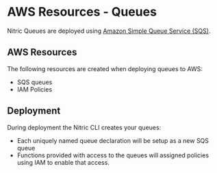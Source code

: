 
# AWS Resources - Queues

Nitric Queues are deployed using [Amazon Simple Queue Service (SQS)](https://aws.amazon.com/sqs/).

## AWS Resources

The following resources are created when deploying queues to AWS:

- SQS queues
- IAM Policies

## Deployment

During deployment the Nitric CLI creates your queues:

- Each uniquely named queue declaration will be setup as a new SQS queue
- Functions provided with access to the queues will assigned policies using IAM to enable that access.
